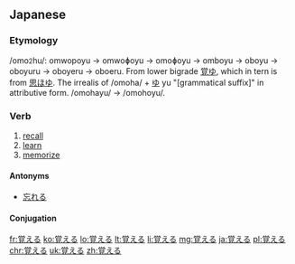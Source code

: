 ==Japanese==
{{ja-kanjitab|おぼ|sort=おぼえる|yomi=kun}}

===Etymology===
/omo<small>2</small>hu/: omwopoyu → omwoɸoyu → omoɸoyu → omboyu → oboyu → oboyuru → oboyeru → oboeru.
From lower bigrade [[覚ゆ]], which in tern is from [[思ほゆ]]. The irrealis of {{term|思ふ||think|tr=omohu|lang=ja}} /omoha/ + [[ゆ]] yu "[grammatical suffix]" in attributive form. /omohayu/ → /omohoyu/.

===Verb===
{{ja-verb|おぼえる|type=2|tr=trans}}

# [[recall]]
# [[learn]]
# [[memorize]]

====Antonyms====
*[[忘れる]]

====Conjugation====
{{ja-ichi|おぼえ}}

[[fr:覚える]]
[[ko:覚える]]
[[lo:覚える]]
[[lt:覚える]]
[[li:覚える]]
[[mg:覚える]]
[[ja:覚える]]
[[pl:覚える]]
[[chr:覚える]]
[[uk:覚える]]
[[zh:覚える]]